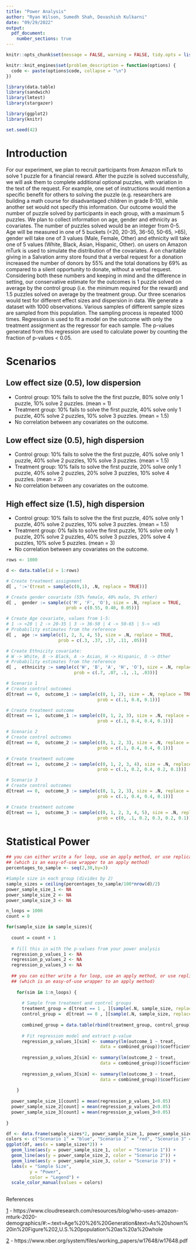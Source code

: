 ```yaml
---
title: "Power Analysis"
author: "Ryan Wilson, Sumedh Shah, Devashish Kulkarni"
date: "09/29/2022"
output: 
  pdf_document: 
    number_sections: true
---
```

```r
knitr::opts_chunk$set(message = FALSE, warning = FALSE, tidy.opts = list(width.cutoff = 60), tidy = TRUE )

knitr::knit_engines$set(problem_description = function(options) {
  code <- paste(options$code, collapse = "\n")
})
```

```r
library(data.table)
library(sandwich)
library(lmtest)
library(stargazer) 

library(ggplot2)
library(knitr)

set.seed(42)
```

# Introduction

For our experiment, we plan to recruit participants from Amazon mTurk to solve 1 puzzle for a financial reward. After the puzzle is solved successfully, we will ask them to complete additional optional puzzles, with variation in the text of the request. For example, one set of instructions would mention a specific benefit for others to solving the puzzle (e.g. researchers are building a math course for disadvantaged children in grade 8-10), while another set would not specify this information. Our outcome would the number of puzzle solved by participants in each group, with a maximum 5 puzzles. We plan to collect information on age, gender and ethnicity as covariates. The number of puzzles solved would be an integer from 0-5. Age will be measured in one of 5 buckets (<20, 20-35, 36-50, 50-65, >65), gender will take one of 3 values (Male, Female, Other) and ethnicity will take one of 5 values (White, Black, Asian, Hispanic, Other). [\textcolor{blue}{Previous research}][1] on users on Amazon mTurk is used to simulate the distribution of the covariates. A [\textcolor{blue}{previous field experiment}][2] on charitable giving in a Salvation army store found that a verbal request for a donation increased the number of donors by 55% and the total donations by 69% as compared to a silent opportunity to donate, without a verbal request. Considering both these numbers and keeping in mind and the difference in setting, our conservative estimate for the outcomes is 1 puzzle solved on average by the control group (i.e. the minimum required for the reward) and 1.5 puzzles solved on average by the treatment group. Our three scenarios would test for different effect sizes and dispersion in data. We generate a dataset with 1000 observations. Various samples of different sample sizes are sampled from this population. The sampling process is repeated 1000 times.  Regression is used to fit a model on the outcome with only the treatment assignment as the regressor for each sample. The p-values generated from this regression are used to calculate power by counting the fraction of p-values < 0.05.


# Scenarios

## Low effect size (0.5), low dispersion
* Control group: 10% fails to solve the the first puzzle, 80% solve only 1 puzzle, 10% solve 2 puzzles. (mean = 1)
* Treatment group: 10% fails to solve the first puzzle, 40% solve only 1 puzzle, 40% solve 2 puzzles, 10% solve 3 puzzles. (mean = 1.5)
* No correlation between any covariates on the outcome.

## Low effect size (0.5), high dispersion
* Control group: 10% fails to solve the the first puzzle, 40% solve only 1 puzzle, 40% solve 2 puzzles, 10% solve 3 puzzles. (mean = 1.5)
* Treatment group: 10% fails to solve the first puzzle, 20% solve only 1 puzzle, 40% solve 2 puzzles, 20% solve 3 puzzles, 10% solve 4 puzzles. (mean = 2)
* No correlation between any covariates on the outcome.

## High effect size (1.5), high dispersion
* Control group: 10% fails to solve the the first puzzle, 40% solve only 1 puzzle, 40% solve 2 puzzles, 10% solve 3 puzzles. (mean = 1.5)
* Treatment group: 0% fails to solve the first puzzle, 10% solve only 1 puzzle, 20% solve 2 puzzles, 40% solve 3 puzzles, 20% solve 4 puzzles, 10% solve 5 puzzles. (mean = 3)
* No correlation between any covariates on the outcome. 

```r

rows <- 1000 

d <- data.table(id = 1:rows) 

# Create treatment assignment
d[ , ':='(treat = sample(c(0,1), .N, replace = TRUE))]

# Create gender covariate (55% female, 40% male, 5% other)
d[ ,  gender := sample(c('M', 'F', 'O'), size = .N, replace = TRUE, 
                       prob = c(0.55, 0.40, 0.05))]

# Create Age covariate, values from 1-5: 
# 1 -> <20 | 2 -> 20-35 | 3 -> 36-50 | 4 -> 50-65 | 5-> >65
# Probability estimates from the reference
d[ ,  age := sample(c(1, 2, 3, 4, 5), size = .N, replace = TRUE, 
                    prob = c(.3, .37, .17, .11, .05))]

# Create Ethnicity covariate: 
# W -> White, B -> Black, A -> Asian, H -> Hispanic, O -> Other
# Probability estimates from the reference
d[ ,  ethnicity := sample(c('W', 'B', 'A', 'H', 'O'), size = .N, replace = TRUE, 
                          prob = c(.7, .07, .1, .1, .03))]

# Scenario 1
# Create control outcomes
d[treat == 0,  outcome_1 := sample(c(0, 1, 2), size = .N, replace = TRUE, 
                                   prob = c(.1, 0.8, 0.1))]

# Create treatment outcome
d[treat == 1,  outcome_1 := sample(c(0, 1, 2, 3), size = .N, replace = TRUE, 
                                   prob = c(.1, 0.4, 0.4, 0.1))]

# Scenario 2
# Create control outcomes
d[treat == 0,  outcome_2 := sample(c(0, 1, 2, 3), size = .N, replace = TRUE,
                                   prob = c(.1, 0.4, 0.4, 0.1))]

# Create treatment outcome
d[treat == 1,  outcome_2 := sample(c(0, 1, 2, 3, 4), size = .N, replace = TRUE, 
                                   prob = c(.1, 0.2, 0.4, 0.2, 0.1))]

# Scenario 3
# Create control outcomes
d[treat == 0,  outcome_3 := sample(c(0, 1, 2, 3), size = .N, replace = TRUE, 
                                   prob = c(.1, 0.4, 0.4, 0.1))]

# Create treatment outcome
d[treat == 1,  outcome_3 := sample(c(0, 1, 2, 3, 4, 5), size = .N, replace = TRUE, 
                                   prob = c(0, .1, 0.2, 0.3, 0.2, 0.1))]

```

# Statistical Power

```r

## you can either write a for loop, use an apply method, or use replicate 
## (which is an easy-of-use wrapper to an apply method)
percentages_to_sample <- seq(2,30,by=3)

#Sample size in each group (divides by 2)
sample_sizes = ceiling(percentages_to_sample/100*nrow(d)/2)
power_sample_size_1 <- NA
power_sample_size_2 <- NA
power_sample_size_3 <- NA

n_loops = 1000
count = 0

for(sample_size in sample_sizes){
  
  count = count + 1
  
  # fill this in with the p-values from your power analysis
  regression_p_values_1 <- NA 
  regression_p_values_2 <- NA 
  regression_p_values_3 <- NA 
  
  ## you can either write a for loop, use an apply method, or use replicate 
  ## (which is an easy-of-use wrapper to an apply method)
  
    for(sim in 1:n_loops) { 
        
      # Sample from treatment and control groups
      treatment_group = d[treat == 1 , ][sample(.N, sample_size, replace = FALSE)]
      control_group =  d[treat == 0 , ][sample(.N, sample_size, replace = FALSE)]
      
      combined_group = data.table(rbind(treatment_group, control_group))
      
      # Fit regression model and extract p-value
      regression_p_values_1[sim] <- summary(lm(outcome_1 ~ treat, 
                                    data = combined_group))$coefficients[2,4] 
      
      regression_p_values_2[sim] <- summary(lm(outcome_2 ~ treat, 
                                    data = combined_group))$coefficients[2,4]
      
      regression_p_values_3[sim] <- summary(lm(outcome_3 ~ treat, 
                                    data = combined_group))$coefficients[2,4]
        
    }
  
  power_sample_size_1[count] = mean(regression_p_values_1<0.05)
  power_sample_size_2[count] = mean(regression_p_values_2<0.05)
  power_sample_size_3[count] = mean(regression_p_values_3<0.05)
  
}

df <- data.frame(sample_sizes*2, power_sample_size_1, power_sample_size_2)
colors <- c("Scenario 1" = "blue", "Scenario 2" = "red", "Scenario 3" = "green")
ggplot(df, aes(x = sample_sizes*2)) +
  geom_line(aes(y = power_sample_size_1, color = "Scenario 1")) +
  geom_line(aes(y = power_sample_size_2, color = "Scenario 2")) +
  geom_line(aes(y = power_sample_size_3, color = "Scenario 3")) +
  labs(x = "Sample Size",
         y = "Power",
         color = "Legend") +
  scale_color_manual(values = colors)
    


```






[1]: https://www.cloudresearch.com/resources/blog/who-uses-amazon-mturk-2020-demographics/#:~:text=Age%20%26%20Generation&text=As%20shown%20in%20Figure%202,U.S.%20population%20as%20a%20whole

[2]: https://www.nber.org/system/files/working_papers/w17648/w17648.pdf


References

[1] - https://www.cloudresearch.com/resources/blog/who-uses-amazon-mturk-2020-demographics/#:~:text=Age%20%26%20Generation&text=As%20shown%20in%20Figure%202,U.S.%20population%20as%20a%20whole

[2] - https://www.nber.org/system/files/working_papers/w17648/w17648.pdf